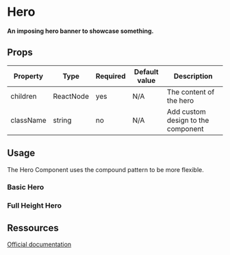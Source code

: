 
<Meta title="Layout/Hero" />

# Hero

**An imposing hero banner to showcase something.**

## Props

| Property  | Type      | Required | Default value | Description                        |
| --------- | --------- | -------- | ------------- | ---------------------------------- |
| children  | ReactNode | yes      | N/A           | The content of the hero            |
| className | string    | no       | N/A           | Add custom design to the component |

## Usage

The Hero Component uses the compound pattern to be more flexible.

### Basic Hero

<Canvas>
  <Story id="layout-hero--basic-hero" name="BasicHero" />
</Canvas>

### Full Height Hero

<Canvas>
  <Story id="layout-hero--full-height-hero" name="FullHeightHero" />
</Canvas>

## Ressources

[Official documentation](https://bulma.io/documentation/layout/footer)
